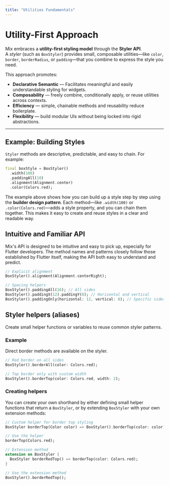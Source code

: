 ```yaml
---
title: "Utilities Fundamentals"
---
```


# Utility-First Approach

Mix embraces a **utility-first styling model** through the **Styler API**.  
A *styler* (such as `BoxStyler`) provides small, composable utilities—like `color`, `border`, `borderRadius`, or `padding`—that you combine to express the style you need.

This approach promotes:

- **Declarative Semantic** — Facilitates meaningful and easily understandable styling for widgets.
- **Composability** — freely combine, conditionally apply, or reuse utilities across contexts.
- **Efficiency** — simple, chainable methods and reusability reduce boilerplate.
- **Flexibility** — build modular UIs without being locked into rigid abstractions.

---

## Example: Building Styles

`Styler` methods are descriptive, predictable, and easy to chain. For example:

```dart
final boxStyle = BoxStyler()
  .width(100)
  .paddingAll(10)
  .alignment(Alignment.center)
  .color(Colors.red);
```

The example above shows how you can build up a style step by step using the **builder design pattern**. Each method—like `.width(100)` or `.color(Colors.red)`—adds a style property, and you can chain them together. This makes it easy to create and reuse styles in a clear and readable way.

## Intuitive and Familiar API

Mix's API is designed to be intuitive and easy to pick up, especially for Flutter developers. The method names and patterns closely follow those established by Flutter itself, making the API both easy to understand and predict.

```dart
// Explicit alignment
BoxStyler().alignment(Alignment.centerRight);

// Spacing helpers
BoxStyler().paddingAll(16); // All sides
BoxStyler().paddingX(12).paddingY(8); // Horizontal and vertical
BoxStyler().paddingOnly(horizontal: 12, vertical: 8); // Specific sides
```

## Styler helpers (aliases)

Create small helper functions or variables to reuse common styler patterns.

### Example

Direct border methods are available on the styler.

```dart
// Red border on all sides
BoxStyler().borderAll(color: Colors.red);

// Top border only with custom width
BoxStyler().borderTop(color: Colors.red, width: 2);
```

### Creating helpers



You can create your own shorthand by either defining small helper functions that return a `BoxStyler`, or by extending `BoxStyler` with your own extension methods:

```dart
// Custom helper for border top styling
BoxStyler borderTop(Color color) => BoxStyler().borderTop(color: color);

// Use the helper
borderTop(Colors.red);

// Extension method
extension on BoxStyler {
  BoxStyler borderRedTop() => borderTop(color: Colors.red);
}

// Use the extension method
BoxStyler().borderRedTop();
```

